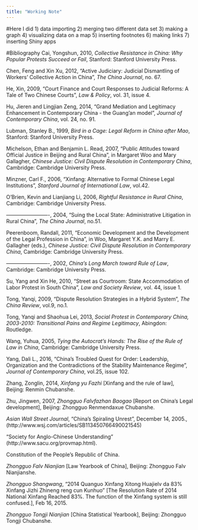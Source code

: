 ```yaml
---
title: "Working Note"
---
```

#Here I did
1) data importing
2) merging two different data set
3) making a graph
4) visualizing data on a map
5) inserting footnotes
6) making links
7) inserting Shiny apps

#Bibliography
Cai, Yongshun, 2010, *Collective Resistance in China: Why Popular Protests Succeed or Fail*, Stanford: Stanford University Press.

Chen, Feng and Xin Xu, 2012, "Active Judiciary: Judicial Dismantling of Workers' Collective Action in China", *The China Journal*, no. 67.

He, Xin, 2009, "Court Finance and Court Responses to Judicial Reforms: A Tale of Two Chinese Courts", *Law & Policy*, vol. 31, issue 4.

Hu, Jieren and Lingjian Zeng, 2014, "Grand Mediation and Legitimacy Enhancement in Contemporary China - the Guang'an model", *Journal of Contemporary China*, vol. 24, no. 91.

Lubman, Stanley B., 1999, *Bird in a Cage: Legal Reform in China after Mao*, Stanford: Stanford University Press.

Michelson, Ethan and Benjamin L. Read, 2007, "Public Attitudes toward Official Justice in Beijing and Rural China", in Margaret Woo and Mary Gallagher, *Chinese Justice: Civil Dispute Resolution in Contemporary China*, Cambridge: Cambridge University Press.

Minzner, Carl F., 2006, "Xinfang: Alternative to Formal Chinese Legal Institutions", *Stanford Journal of International Law*, vol.42.

O'Brien, Kevin and Lianjiang Li, 2006, *Rightful Resistance in Rural China*, Cambridge: Cambridge University Press.

-------------------------, 2004, "Suing the Local State: Administrative Litigation in Rural China", *The China Journal*, no.51.

Peerenboom, Randall, 2011, "Economic Development and the Development of the Legal Profession in China", in Woo, Margaret Y.K. and Marry E. Gallagher (eds.), *Chinese Justice: Civil Dispute Resolution in Contemporary China*, Cambridge: Cambridge University Press.

-------------------------, 2002, *China's Long March toward Rule of Law*, Cambridge: Cambridge University Press.

Su, Yang and Xin He, 2010, "Street as Courtroom: State Accommodation of Labor Protest in South China", *Law and Society Review*, vol. 44, issue 1.

Tong, Yanqi, 2009, "Dispute Resolution Strategies in a Hybrid System", *The China Review*, vol.9, no.1.

Tong, Yanqi and Shaohua Lei, 2013, *Social Protest in Contemporary China, 2003-2010: Transitional Pains and Regime Legitimacy*, Abingdon: Routledge.

Wang, Yuhua, 2005, *Tying the Autocrat's Hands: The Rise of the Rule of Law in China*, Cambridge: Cambridge University Press.

Yang, Dali L., 2016, “China’s Troubled Quest for Order: Leadership, Organization and the Contradictions of the Stability Maintenance Regime”, *Journal of Contemporary China*, vol.25, issue 102.

Zhang, Zonglin, 2014, *Xinfang yu Fazhi* [Xinfang and the rule of law], Beijing: Renmin Chubanshe.

Zhu, Jingwen, 2007, *Zhongguo Falvfazhan Baogao* [Report on China's Legal development], Beijing: Zhongguo Renmendaxue Chubanshe.

*Asian Wall Street Journal*, "China's Spiraling Unrest", December 14, 2005.,(http://www.wsj.com/articles/SB113450766490021545)

"Society for Anglo-Chinese Understanding" (http://www.sacu.org/provmap.html).

Constitution of the People's Republic of China.

*Zhongguo Falv Nianjian* [Law Yearbook of China], Beijing: Zhongguo Falv Nianjianshe.

*Zhongguo Shangwang*, “2014 Quanguo Xinfang Xitong Huajielv da 83% Xinfang Jizhi Zhineng reng cun Kunhuo” [The Resolution Rate of 2014 National Xinfang Reached 83%. The function of the Xinfang system is still confused.], Feb 16, 2015.

*Zhongguo Tongji Nianjian* [China Statistical Yearbook], Beijing: Zhongguo Tongji Chubanshe.
